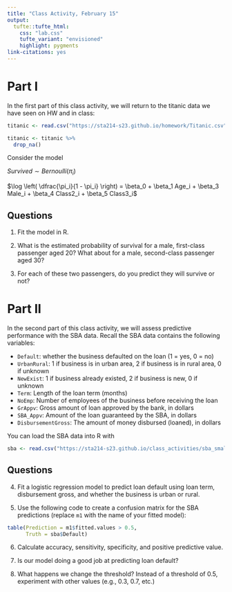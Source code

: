 ```yaml
---
title: "Class Activity, February 15"
output: 
  tufte::tufte_html:
    css: "lab.css"
    tufte_variant: "envisioned"
    highlight: pygments
link-citations: yes
---
```


# Part I

In the first part of this class activity, we will return to the titanic data we have seen on HW and in class:

```r
titanic <- read.csv("https://sta214-s23.github.io/homework/Titanic.csv")

titanic <- titanic %>%
  drop_na()
```

Consider the model

$Survived \sim Bernoulli(\pi_i)$

$\log \left( \dfrac{\pi_i}{1 - \pi_i} \right) = \beta_0 + \beta_1 Age_i + \beta_3 Male_i + \beta_4 Class2_i + \beta_5 Class3_i$

## Questions

1. Fit the model in R.

2. What is the estimated probability of survival for a male, first-class passenger aged 20? What about for a male, second-class passenger aged 30?

3. For each of these two passengers, do you predict they will survive or not?

# Part II

In the second part of this class activity, we will assess predictive performance with the SBA data. Recall the SBA data contains the following variables:

* `Default`: whether the business defaulted on the loan (1 = yes, 0 = no)
* `UrbanRural`: 1 if business is in urban area, 2 if business is in rural area, 0 if unknown
* `NewExist`: 1 if business already existed, 2 if business is new, 0 if unknown
* `Term`: Length of the loan term (months)
* `NoEmp`: Number of employees of the business before receiving the loan
* `GrAppv`: Gross amount of loan approved by the bank, in dollars
* `SBA_Appv`: Amount of the loan guaranteed by the SBA, in dollars
* `DisbursementGross`: The amount of money disbursed (loaned), in dollars

You can load the SBA data into R with

```r
sba <- read.csv("https://sta214-s23.github.io/class_activities/sba_small.csv")
```

## Questions

4. Fit a logistic regression model to predict loan default using loan term, disbursement gross, and whether the business is urban or rural.

5. Use the following code to create a confusion matrix for the SBA predictions (replace `m1` with the name of your fitted model):

```r
table(Prediction = m1$fitted.values > 0.5, 
      Truth = sba$Default)
```

6. Calculate accuracy, sensitivity, specificity, and positive predictive value.

7. Is our model doing a good job at predicting loan default?

8. What happens we change the threshold? Instead of a threshold of 0.5, experiment with other values (e.g., 0.3, 0.7, etc.)